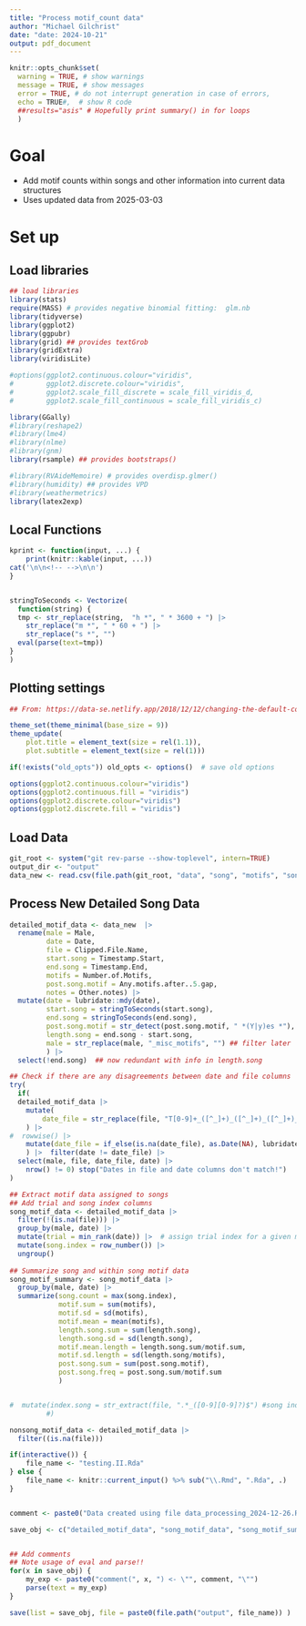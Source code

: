 ```yaml
---
title: "Process motif_count data"
author: "Michael Gilchrist"
date: "date: 2024-10-21"
output: pdf_document
---
```


```r

knitr::opts_chunk$set(
  warning = TRUE, # show warnings
  message = TRUE, # show messages
  error = TRUE, # do not interrupt generation in case of errors,
  echo = TRUE#,  # show R code
  ##results="asis" # Hopefully print summary() in for loops
  )


```
# Goal

- Add motif counts within songs and other information into current data structures
- Uses updated data from 2025-03-03

# Set up

## Load libraries

```r


## load libraries
library(stats)
require(MASS) # provides negative binomial fitting:  glm.nb
library(tidyverse)
library(ggplot2)
library(ggpubr)
library(grid) ## provides textGrob
library(gridExtra)
library(viridisLite)

#options(ggplot2.continuous.colour="viridis",
#        ggplot2.discrete.colour="viridis",
#        ggplot2.scale_fill_discrete = scale_fill_viridis_d,
#        ggplot2.scale_fill_continuous = scale_fill_viridis_c)

library(GGally)
#library(reshape2)
#library(lme4)
#library(nlme)
#library(gnm)
library(rsample) ## provides bootstraps()

#library(RVAideMemoire) # provides overdisp.glmer()
#library(humidity) ## provides VPD
#library(weathermetrics)
library(latex2exp)

```
## Local Functions

```r

kprint <- function(input, ...) {
    print(knitr::kable(input, ...))
cat('\n\n<!-- -->\n\n')
}


stringToSeconds <- Vectorize(
  function(string) {
  tmp <- str_replace(string,  "h *", " * 3600 + ") |>
    str_replace("m *", " * 60 + ") |>
    str_replace("s *", "")
  eval(parse(text=tmp))
}
)

```

## Plotting settings

```r

## From: https://data-se.netlify.app/2018/12/12/changing-the-default-color-scheme-in-ggplot2/

theme_set(theme_minimal(base_size = 9))
theme_update(
    plot.title = element_text(size = rel(1.1)),
    plot.subtitle = element_text(size = rel(1)))

if(!exists("old_opts")) old_opts <- options()  # save old options

options(ggplot2.continuous.colour="viridis")
options(ggplot2.continuous.fill = "viridis")
options(ggplot2.discrete.colour="viridis")
options(ggplot2.discrete.fill = "viridis")


```

## Load Data

```r

git_root <- system("git rev-parse --show-toplevel", intern=TRUE)
output_dir <- "output"
data_new <- read.csv(file.path(git_root, "data", "song", "motifs", "song.by.motif.data_2024-12-27.csv"))
```

## Process New Detailed Song Data

```r

detailed_motif_data <- data_new  |>
  rename(male = Male,
         date = Date,
         file = Clipped.File.Name,
         start.song = Timestamp.Start,
         end.song = Timestamp.End,
         motifs = Number.of.Motifs,
         post.song.motif = Any.motifs.after..5.gap,
         notes = Other.notes) |>
  mutate(date = lubridate::mdy(date),
         start.song = stringToSeconds(start.song),
         end.song = stringToSeconds(end.song),
         post.song.motif = str_detect(post.song.motif, " *(Y|y)es *"),
         length.song = end.song - start.song,
         male = str_replace(male, "_misc_motifs", "") ## filter later
         ) |>
  select(!end.song)  ## now redundant with info in length.song

## Check if there are any disagreements between date and file columns
try(
  if(
  detailed_motif_data |>
    mutate(
        date_file = str_replace(file, "T[0-9]+_([^_]+)_([^_]+)_([^_]+)_[0-9]+", "\\3-\\1-\\2")
    ) |>
#  rowwise() |> 
    mutate(date_file = if_else(is.na(date_file), as.Date(NA), lubridate::ymd(date_file))
    ) |>  filter(date != date_file) |>
  select(male, file, date_file, date) |>
    nrow() != 0) stop("Dates in file and date columns don't match!")
)
```

```r

## Extract motif data assigned to songs
## Add trial and song index columns
song_motif_data <- detailed_motif_data |>
  filter(!(is.na(file))) |>
  group_by(male, date) |>
  mutate(trial = min_rank(date)) |>  # assign trial index for a given male
  mutate(song.index = row_number()) |>
  ungroup()
 
## Summarize song and within song motif data
song_motif_summary <- song_motif_data |>
  group_by(male, date) |>
  summarize(song.count = max(song.index),
            motif.sum = sum(motifs),
            motif.sd = sd(motifs),
            motif.mean = mean(motifs),
            length.song.sum = sum(length.song),
            length.song.sd = sd(length.song),
            motif.mean.length = length.song.sum/motif.sum,
            motif.sd.length = sd(length.song/motifs),
            post.song.sum = sum(post.song.motif),
            post.song.freq = post.song.sum/motif.sum
            )


#  mutate(index.song = str_extract(file, ".*_([0-9][0-9]?)$") #song index within a trial         
         #) 

nonsong_motif_data <- detailed_motif_data |>
  filter((is.na(file)))

```

```r

if(interactive()) {
    file_name <- "testing.II.Rda"
} else {
    file_name <- knitr::current_input() %>% sub("\\.Rmd", ".Rda", .)
}


comment <- paste0("Data created using file data_processing_2024-12-26.Rmd on ", date()) 

save_obj <- c("detailed_motif_data", "song_motif_data", "song_motif_summary", "nonsong_motif_data")


## Add comments
## Note usage of eval and parse!!
for(x in save_obj) {
    my_exp <- paste0("comment(", x, ") <- \"", comment, "\"")
    parse(text = my_exp)
}

save(list = save_obj, file = paste0(file.path("output", file_name)) )

```

